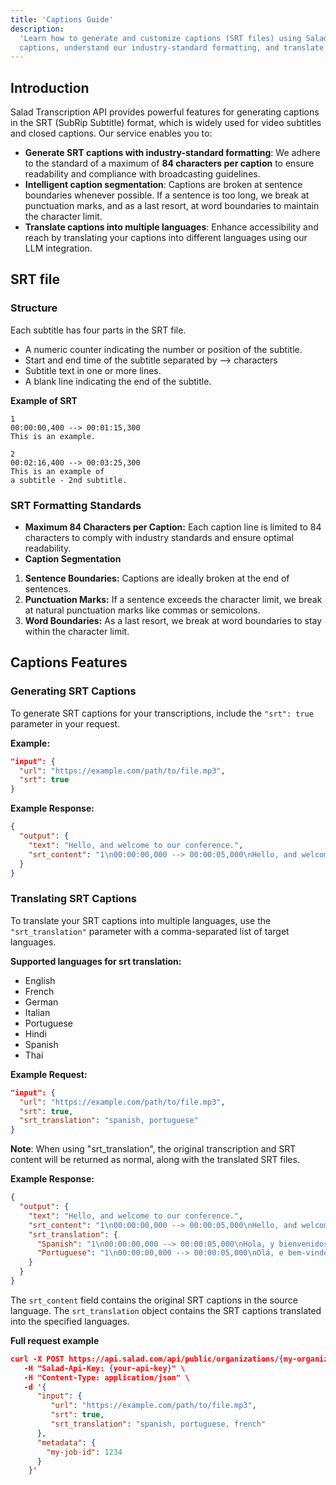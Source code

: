 ```yaml
---
title: 'Captions Guide'
description:
  'Learn how to generate and customize captions (SRT files) using Salad Transcription API. Discover how to obtain
  captions, understand our industry-standard formatting, and translate captions into multiple languages.'
---
```


## Introduction

Salad Transcription API provides powerful features for generating captions in the SRT (SubRip Subtitle) format, which is
widely used for video subtitles and closed captions. Our service enables you to:

- **Generate SRT captions with industry-standard formatting**: We adhere to the standard of a maximum of **84 characters
  per caption** to ensure readability and compliance with broadcasting guidelines.
- **Intelligent caption segmentation**: Captions are broken at sentence boundaries whenever possible. If a sentence is
  too long, we break at punctuation marks, and as a last resort, at word boundaries to maintain the character limit.
- **Translate captions into multiple languages**: Enhance accessibility and reach by translating your captions into
  different languages using our LLM integration.

## SRT file

### Structure

Each subtitle has four parts in the SRT file.

- A numeric counter indicating the number or position of the subtitle.
- Start and end time of the subtitle separated by –> characters
- Subtitle text in one or more lines.
- A blank line indicating the end of the subtitle.

**Example of SRT**

```text
1
00:00:00,400 --> 00:01:15,300
This is an example.

2
00:02:16,400 --> 00:03:25,300
This is an example of
a subtitle - 2nd subtitle.
```

### SRT Formatting Standards

- **Maximum 84 Characters per Caption:** Each caption line is limited to 84 characters to comply with industry standards
  and ensure optimal readability.
- **Caption Segmentation**

1. **Sentence Boundaries:** Captions are ideally broken at the end of sentences.
2. **Punctuation Marks:** If a sentence exceeds the character limit, we break at natural punctuation marks like commas
   or semicolons.
3. **Word Boundaries:** As a last resort, we break at word boundaries to stay within the character limit.

## Captions Features

### Generating SRT Captions

To generate SRT captions for your transcriptions, include the `"srt": true` parameter in your request.

**Example:**

```json
"input": {
  "url": "https://example.com/path/to/file.mp3",
  "srt": true
}
```

**Example Response:**

```json
{
  "output": {
    "text": "Hello, and welcome to our conference.",
    "srt_content": "1\n00:00:00,000 --> 00:00:05,000\nHello, and welcome to our conference.\n"
  }
}
```

### Translating SRT Captions

To translate your SRT captions into multiple languages, use the `"srt_translation"` parameter with a comma-separated
list of target languages.

**Supported languages for srt translation:**

- English
- French
- German
- Italian
- Portuguese
- Hindi
- Spanish
- Thai

**Example Request:**

```json
"input": {
  "url": "https://example.com/path/to/file.mp3",
  "srt": true,
  "srt_translation": "spanish, portuguese"
}
```

**Note**: When using "srt_translation", the original transcription and SRT content will be returned as normal, along
with the translated SRT files.

**Example Response:**

```json
{
  "output": {
    "text": "Hello, and welcome to our conference.",
    "srt_content": "1\n00:00:00,000 --> 00:00:05,000\nHello, and welcome to our conference.\n",
    "srt_translation": {
      "Spanish": "1\n00:00:00,000 --> 00:00:05,000\nHola, y bienvenidos a nuestra conferencia.\n",
      "Portuguese": "1\n00:00:00,000 --> 00:00:05,000\nOlá, e bem-vindos à nossa conferência.\n"
    }
  }
}
```

The `srt_content` field contains the original SRT captions in the source language. The `srt_translation` object contains
the SRT captions translated into the specified languages.

**Full request example**

```json
curl -X POST https://api.salad.com/api/public/organizations/{my-organization}/inference-endpoints/transcribe/jobs \
   -H "Salad-Api-Key: {your-api-key}" \
   -H "Content-Type: application/json" \
   -d '{
      "input": {
         "url": "https://example.com/path/to/file.mp3",
         "srt": true,
         "srt_translation": "spanish, portuguese, french"
      },
      "metadata": {
        "my-job-id": 1234
      }
    }'

```
